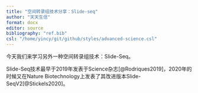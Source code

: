 ```yaml
---
title: "空间转录组技术分享：Slide-seq"
author: "天天生信"
format: docx
editor: source
bibliography: "ref.bib"
csl: "/home/yincy/git/github/styles/advanced-science.csl"
---
```


今天我们来学习另外一种空间转录组技术：Slide-Seq。

Slide-Seq技术最早于2019年发表于Science杂志[@Rodriques2019]，2020年的时候又在Nature Biotechnology上发表了其改进版本Slide-SeqV2[@Stickels2020]。








